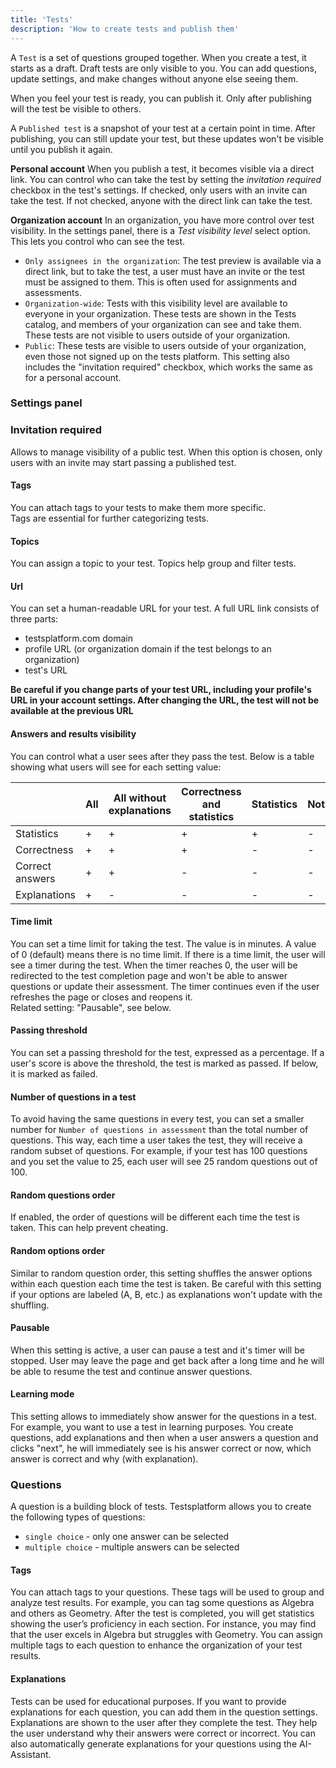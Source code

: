```yaml
---
title: 'Tests'
description: 'How to create tests and publish them'
---
```


A `Test` is a set of questions grouped together. When you create a test, it starts as a draft. Draft tests are only visible to you.
You can add questions, update settings, and make changes without anyone else seeing them.

When you feel your test is ready, you can publish it. Only after publishing will the test be visible to others.

A `Published test` is a snapshot of your test at a certain point in time. After publishing, you can still update your test, but these updates won't be visible until you publish it again.

**Personal account**
When you publish a test, it becomes visible via a direct link. You can control who can take the test by setting the *invitation required* checkbox in the test's settings.
If checked, only users with an invite can take the test. If not checked, anyone with the direct link can take the test.

**Organization account**
In an organization, you have more control over test visibility. In the settings panel, there is a *Test visibility level* select option. This lets you control who can see the test.
 - `Only assignees in the organization`: The test preview is available via a direct link, but to take the test, a user must have an invite or the test must
 be assigned to them. This is often used for assignments and assessments.
 - `Organization-wide`: Tests with this visibility level are available to everyone in your organization. These tests are shown in the Tests catalog, 
 and members of your organization can see and take them. These tests are not visible to users outside of your organization.
 - `Public`: These tests are visible to users outside of your organization, even those not signed up on the tests platform.
 This setting also includes the "invitation required" checkbox, which works the same as for a personal account.


### Settings panel

### Invitation required
Allows to manage visibility of a public test. When this option is chosen, only users with an invite may start passing a published test.  

#### Tags
You can attach tags to your tests to make them more specific.  
Tags are essential for further categorizing tests.  

#### Topics
You can assign a topic to your test. Topics help group and filter tests.

#### Url
You can set a human-readable URL for your test. A full URL link consists of three parts:
 - testsplatform.com domain
 - profile URL (or organization domain if the test belongs to an organization)
 - test's URL

**Be careful if you change parts of your test URL, including your profile's URL in your account settings. After changing the URL, the test will not be available at the previous URL**

#### Answers and results visibility
You can control what a user sees after they pass the test. Below is a table showing what users will see for each setting value:

|                 | All   | All without explanations | Correctness and statistics | Statistics | Nothing |
| ---             | ---   |           ---            |             ---            |     ---    |    ---  |
| Statistics      |  +    |             +            |               +            |      +     |    -    |
| Correctness     |  +    |             +            |               +            |      -     |    -    |
| Correct answers |  +    |             +            |               -            |      -     |    -    |
| Explanations    |  +    |             -            |               -            |      -     |    -    |

#### Time limit
You can set a time limit for taking the test. The value is in minutes. A value of 0 (default) means there is no time limit. 
If there is a time limit, the user will see a timer during the test. When the timer reaches 0, the user will be redirected to the test completion page
and won't be able to answer questions or update their assessment. The timer continues even if the user refreshes the page or closes and reopens it.  
Related setting: "Pausable", see below.

#### Passing threshold
You can set a passing threshold for the test, expressed as a percentage. If a user's score is above the threshold, the test is marked as passed. If below, it is marked as failed.

#### Number of questions in a test
To avoid having the same questions in every test, you can set a smaller number for `Number of questions in assessment` than the total number of questions.
This way, each time a user takes the test, they will receive a random subset of questions. For example, if your test has 100 questions and you set the value to 25,
each user will see 25 random questions out of 100.

#### Random questions order
If enabled, the order of questions will be different each time the test is taken. This can help prevent cheating.
​
#### Random options order
Similar to random question order, this setting shuffles the answer options within each question each time the test is taken.
Be careful with this setting if your options are labeled (A, B, etc.) as explanations won't update with the shuffling.

#### Pausable
When this setting is active, a user can pause a test and it's timer will be stopped. User may leave the page and get back after a long time and he will
be able to resume the test and continue answer questions.

#### Learning mode
This setting allows to immediately show answer for the questions in a test. For example, you want to use a test in learning purposes.
You create questions, add explanations and then when a user answers a question and clicks "next", he will immediately see is his answer correct or now, which answer
is correct and why (with explanation).


### Questions
A question is a building block of tests. Testsplatform allows you to create the following types of questions:
 - `single choice` - only one answer can be selected
 - `multiple choice` - multiple answers can be selected

#### Tags
You can attach tags to your questions. These tags will be used to group and analyze test results.
For example, you can tag some questions as Algebra and others as Geometry. After the test is completed, you will get statistics showing the user’s proficiency in each section.
For instance, you may find that the user excels in Algebra but struggles with Geometry. You can assign multiple tags to each question to enhance the organization of your test results.

#### Explanations
Tests can be used for educational purposes. If you want to provide explanations for each question, you can add them in the question settings.
Explanations are shown to the user after they complete the test. They help the user understand why their answers were correct or incorrect.
You can also automatically generate explanations for your questions using the AI-Assistant.
